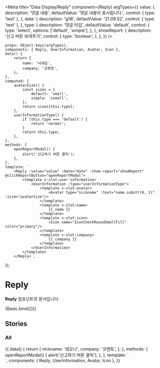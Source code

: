
<Meta
	title="Data Display/Reply"
	component={Reply}
	argTypes={{
		value: {
			description: '댓글 내용',
			defaultValue: '댓글 내용이 표시됩니다.',
			control: { type: 'text' },
		},
		date: {
			description: '날짜',
			defaultValue: '21.09.02',
			control: { type: 'text' },
		},
		type: {
			description: '댓글 타입',
			defaultValue: 'default',
			control: {
				type: 'select',
				options: ['default', 'simple'],
			},
		},
		showReport: {
			description: '신고 버튼 보여주기',
			control: {
				type: 'boolean',
			},
		},
	}}
/>

	props: Object.keys(argTypes),
	components: { Reply, UserInformation, Avatar, Icon },
	data() {
		return {
			name: '닉네임',
			company: '코멘토',
		};
	},
	computed: {
		avatarSize() {
			const sizes = {
				default: 'small',
				simple: 'xsmall',
			};
			return sizes[this.type];
		},
		userInformationType() {
			if (this.type === 'default') {
				return 'normal';
			}
			return this.type;
		},
	},
	methods: {
		openReportModal() {
			alert('신고하기 버튼 클릭');
		},
	},
	template: `
        <Reply :value="value" :date="date" :show-report="showReport" @clickReportButton="openReportModal">
            <template v-slot:user-information>
                <UserInformation :type="userInformationType">
                    <template v-slot:avatar>
                        <Avatar type="nickname" :text="name.substr(0, 1)" :size="avatarSize"/>
                    </template>
                    <template v-slot:name>
                        {{ name }}
                    </template>
                    <template v-slot:icon>
                        <Icon name="IconCheckRoundSmallFill" color="primary"/>
                    </template>
                    <template v-slot:company>
                        {{ company }}
                    </template>
                </UserInformation>
            </template>
        </Reply>`,
});

# Reply

**Reply** 컴포넌트의 문서입니다.

<Story name="Basic" height="100px">
	{Basic.bind({})}
</Story>

<ArgsTable story="Basic" />

## Stories

### All

<Canvas>
	<Story name="All" height="100px">
		{{
			data() {
				return {
					nickname: '레오나',
					company: '코멘토',
				};
			},
			methods: {
				openReportModal() {
					alert('신고하기 버튼 클릭');
				},
			},
			template: `
                <div>
                    <Reply value="댓글 내용이 표시됩니다." date="21.09.02" @clickReportButton="openReportModal">
                        <template v-slot:user-information>
                            <UserInformation type="normal">
                                <template v-slot:avatar>
                                    <Avatar type="nickname" :text="nickname.substr(0, 1)" size="small"/>
                                </template>
                                <template v-slot:name>
                                    {{ nickname }}
                                </template>
                                <template v-slot:icon>
                                    <Icon name="IconCheckRoundSmallFill" color="primary"/>
                                </template>
                                <template v-slot:company>
                                    {{ company }}
                                </template>
                            </UserInformation>
                        </template>
                    </Reply>
                    <Reply value="댓글 내용이 표시됩니다." date="21.09.02">
                        <template v-slot:user-information>
                            <UserInformation type="simple">
                                <template v-slot:avatar>
                                    <Avatar type="nickname" :text="nickname.substr(0, 1)" size="xsmall"/>
                                </template>
                                <template v-slot:name>
                                    {{ nickname }}
                                </template>
                                <template v-slot:icon>
                                    <Icon name="IconCheckRoundSmallFill" color="primary"/>
                                </template>
                                <template v-slot:company>
                                    {{ company }}
                                </template>
                            </UserInformation>
                        </template>
                    </Reply>
                </div>
            `,
			components: { Reply, UserInformation, Avatar, Icon },
		}}
	</Story>
</Canvas>
